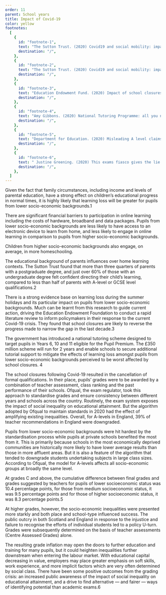 ```yaml
---
order: 11
parent: School years
title: Impact of Covid-19
color: yellow
footnotes:
  [
    {
      id: "footnote-1",
      text: "The Sutton Trust. (2020) Covid19 and social mobility: impact brief.",
      destination: "/",
    },
    {
      id: "footnote-2",
      text: "The Sutton Trust. (2020) Covid19 and social mobility: impact brief.",
      destination: "/",
    },
    {
      id: "footnote-3",
      text: "Education Endowment Fund. (2020) Impact of school closures on the attainment gap: Rapid evidence assessment. ",
      destination: "/",
    },
    {
      id: "footnote-4",
      text: "Amy Gibbons. (2020) National Tutoring Programme: all you need to know. TES.",
      destination: "/",
    },
    {
      id: "footnote-5",
      text: "Department for Education. (2020) Misleading A level claims debunked.",
      destination: "/",
    },
    {
      id: "footnote-6",
      text: " Justine Greening. (2020) This exams fiasco gives the lie to Boris Johnson’s ‘levelling up’ agenda. The Guardian.",
      destination: "/",
    },
  ]
---
```



<div>
  Given the fact that family circumstances, including income and levels of
  parental education, have a strong effect on children’s educational progress in
  normal times, it is highly likely that learning loss will be greater for
  pupils from lower socio-economic backgrounds.<FootnoteLink
  linkId="footnote-1">1</FootnoteLink>

  There are significant financial barriers to participation in online learning
  including the costs of hardware, broadband and data packages. Pupils from lower
  socio-economic backgrounds are less likely to have access to an electronic
  device to learn from home, and less likely to engage in online learning in
  comparison to pupils from higher socio-economic backgrounds. 
</div>

<ResearchImage imageName="school-years-impact-of-covid-19-1.jpg" />

<div>
  Children from higher socio-economic backgrounds also engage, on average, in
  more homeschooling. 

  The educational background of parents influences over home learning contexts.
  The Sutton Trust found that more than three quarters of parents with a
  postgraduate degree, and just over 60% of those with an undergraduate degree
  felt confident directing their child’s learning, compared to less than half of
  parents with A-level or GCSE level qualifications.<FootnoteLink
  linkId="footnote-2">2</FootnoteLink>

  There is a strong evidence base on learning loss during the summer holidays
  and its particular impact on pupils from lower socio-economic backgrounds.
  Much can be learnt from this research to guide current action, driving the
  Education Endowment Foundation to conduct a rapid literature review to inform
  policymakers in their response to the current Covid-19 crisis. They found that
  school closures are likely to reverse the progress made to narrow the gap in
  the last decade.<FootnoteLink linkId="footnote-3">3</FootnoteLink>
</div>

<div>
  The government has introduced a national tutoring scheme designed to target
  pupils in Years 6, 10 and 11 eligible for the Pupil Premium. The £350 million
  scheme will run for 2 years and enable schools to secure additional tutorial
  support to mitigate the effects of learning loss amongst pupils from lower
  socio-economic backgrounds perceived to be worst affected by school closures.
  <FootnoteLink linkId="footnote-4">4</FootnoteLink>

  The school closures following Covid-19 resulted in the cancellation of formal
  qualifications. In their place, pupils’ grades were to be awarded by a
  combination of teacher assessment, class ranking and the past performance of
  their schools. Ofqual, the exam regulator, took this approach to standardise
  grades and ensure consistency between different years and schools across the
  country. Routinely, the exam system exposes the impact of social inequality on
  educational attainment. But the algorithm adopted by Ofqual to maintain
  standards in 2020 had the effect of amplifying existing inequalities. Overall,
  for A-levels in England, 39% of teacher recommendations in England were
  downgraded.
</div>

<ResearchImage imageName="school-years-impact-of-covid-19-2.jpg" />

Pupils from lower socio-economic backgrounds were hit hardest by the
standardisation process while pupils at private schools benefited the most from
it. This is primarily because schools in the most economically deprived
communities are historically more likely to have lower average results than
those in more affluent areas. But it is also a feature of the algorithm that
tended to downgrade students undertaking subjects in large class sizes.
According to Ofqual, the model for A-levels affects all socio-economic groups at
broadly the same level.

<div>
  At grades C and above, the cumulative difference between final grades and
  grades suggested by teachers for pupils of lower socioeconomic status was 10.4
  percentage points, for those from medium socioeconomic status, it was 9.5
  percentage points and for those of higher socioeconomic status, it was 8.3
  percentage points.<FootnoteLink linkId="footnote-5">5</FootnoteLink>

  At higher grades, however, the socio-economic inequalities were presented more
  starkly and both place and school-type influenced success. The public outcry
  in both Scotland and England in response to the injustice and failure to
  recognise the efforts of individual students led to a policy U-turn. Grades
  were subsequently determined on the basis of teacher assessments (Centre
  Assessed Grades) alone. 
</div>

The resulting grade inflation may open the doors to further education and
training for many pupils, but it could heighten inequalities further downstream
when entering the labour market. With educational capital decreasing in value,
employers may place greater emphasis on soft skills, work experience, and more
implicit factors which are very often determined by social class. There have
been some positive outcomes from the grading crisis: an increased public
awareness of the impact of social inequality on educational attainment, and a
drive to find alternative — and fairer — ways of identifying potential than
academic exams.<FootnoteLink linkId="footnote-6">6</FootnoteLink>